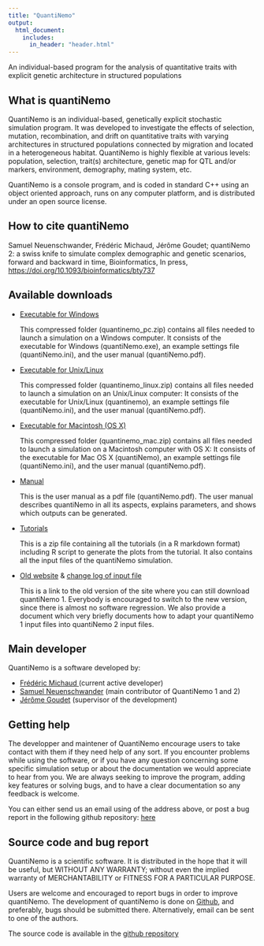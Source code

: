 ```yaml
---
title: "QuantiNemo"
output: 
  html_document:
    includes:     
      in_header: "header.html"
---
```




</div><!--closing h1_wrapper-->

<p class = "grey">An individual-based program for the analysis of quantitative traits with explicit genetic architecture in structured populations</p>



<h2 id="about">What is quantiNemo</h2>
<p>
QuantiNemo is an individual-based, genetically explicit stochastic simulation program. It was developed to investigate the effects of selection, mutation, recombination, and drift on quantitative traits with varying architectures in structured populations connected by migration and located in a heterogeneous habitat. QuantiNemo is highly flexible at various levels: population, selection, trait(s) architecture, genetic map for QTL and/or markers, environment, demography, mating system, etc.
</p>
<p>
QuantiNemo is a console program, and is coded in standard C++ using an object oriented approach, runs on any computer platform, and is distributed under an open source license.
</p>
 


<h2 id="citing">How to cite quantiNemo</h2>
<p>
Samuel Neuenschwander, Frédéric Michaud, Jérôme Goudet; quantiNemo 2: a swiss knife to simulate complex demographic and genetic scenarios, forward and backward in time, Bioinformatics, In press, <a href ="https://doi.org/10.1093/bioinformatics/bty737">https://doi.org/10.1093/bioinformatics/bty737</a>
</p>


<h2 id="download">Available downloads</h2>
<ul>
<li>
  <p class="link_download"><a href="files/quantinemo_pc.zip">Executable for Windows</a></p>
  <p>This compressed folder (quantinemo_pc.zip) contains all files needed to launch a simulation on a Windows computer. It consists of the executable for Windows (quantiNemo.exe), an example settings file (quantiNemo.ini), and the user manual (quantiNemo.pdf).</p>
</li>
<li>
  <p class="link_download"><a href="files/quantinemo_linux.zip">Executable for Unix/Linux</a></p>
  <p>This compressed folder (quantinemo_linux.zip) contains all files needed to launch a simulation on an Unix/Linux computer: It consists of the executable for Unix/Linux (quantinemo), an example settings file (quantiNemo.ini), and the user manual (quantiNemo.pdf).</p>
</li>
<li>
  <p class="link_download"><a href="files/quantinemo_mac.zip">
  Executable for Macintosh (OS X)</a></p>
  <p>This compressed folder (quantinemo_mac.zip) contains all files needed to launch a simulation on a Macintosh computer with OS X: It consists of the executable for Mac OS X (quantiNemo), an example settings file (quantiNemo.ini), and the user manual (quantiNemo.pdf).</p>
</li>
<li>
  <p class="link_download"><a href="files/quantinemo.pdf">Manual</a></p>
  <p>This is the user manual as a pdf file (quantiNemo.pdf). The user manual describes quantiNemo in all its aspects, explains parameters, and shows which outputs can be generated.</p>
</li>
<li>
  <p class="link_download"><a href="files/inputfile.zip">Tutorials</a></p>
  <p>This is a zip file containing all the tutorials (in a R markdown format) including R script to generate the plots from the tutorial. It also contains all the input files of the quantiNemo simulation.</p>
</li>
<li>
  <p class="link_download"><a href="quantinemo1">Old website</a> & <a href="files/changelog.pdf">change log of input file</a> </p>
<p>This is a link to the old version of the site where you can still download quantiNemo 1. Everybody is encouraged to switch to the new version, since there is almost no software regression. We also provide a document which very briefly documents how to adapt your quantiNemo 1 input files into quantiNemo 2 input files.  </p>
</li>
</ul>

<h2 id="developer">Main developer</h2> 	
QuantiNemo is a software developed by:
<ul>
<li><a href = "mailto:frederic.a.michaud@gmail.com ">Frédéric Michaud </a>(current active developer)</li>   
<li><a href = "mailto:samuel.neuenschwander@unil.ch ">Samuel Neuenschwander</a> (main contributor of QuantiNemo 1 and 2)</li>    
<li><a href = "mailto:jerome.goudet@unil.ch ">Jérôme Goudet</a> (supervisor of the development)</li>    


</ul> 

<h2 id="help">Getting help</h2>   

<p>
The developper and maintener of QuantiNemo encourage users to take contact with them if they need help of any sort. If you encounter problems while using the software, or if you have any question concerning some specific simulation setup or about the documentation we would appreciate to hear from you. We are always seeking to improve the program, adding key features or solving bugs, and to have a clear documentation so any feedback is welcome. 
</p>
<p>
You can either send us an email using of the address above, or post a bug report in the following github repository: <a href = "https://github.com/jgx65/quantinemo">here</a>
</p>
    
<h2 id="source">Source code and bug report</h2>   

<p>
QuantiNemo is a scientific software. It is distributed in the hope that it will be useful, but WITHOUT ANY WARRANTY; without even the implied warranty of MERCHANTABILITY or FITNESS FOR A PARTICULAR PURPOSE.
</p>
 <p>
 Users are welcome and encouraged to report bugs in order to improve quantiNemo. The development of quantiNemo is done on  <a href = "https://github.com/jgx65/quantinemo">Github</a>, and preferably, bugs should be submitted there. Alternatively, email can be sent to one of the authors.
</p>
 <p>
  The source code is available in the  <a href = "https://github.com/jgx65/quantinemo">github repository</a>
</p>

</div>
